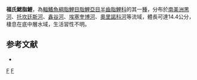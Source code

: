 {{Speciesbox 
| taxon = Bivibranchia fowleri
| status = NE
| status_system = IUCN3.1
| authority =  [[Steindachner|Steindachner]], 1908
| image = Bivibranchia protractila.jpg
| image caption = 福氏鰓脂鯉
| synonyms = *''Hemiodus fowleri''<br /><small>Steindachner, 1908</small>
*''Hemiodopsis fowleri''<br /><small>Steindachner, 1908</small>
*''Bivibranchia protractila''<br /><small>Eigenmann, 1912</small>
}}
'''福氏鰓脂鯉'''，為[[輻鰭魚綱|輻鰭魚綱]][[脂鯉目|脂鯉目]][[脂鯉亞目|脂鯉亞目]][[半齒脂鯉科|半齒脂鯉科]]的其一[[種|種]]，分布於[[南美洲|南美洲]][[黑河|黑河]]、[[托坎廷斯河|托坎廷斯河]]、[[鑫谷河|鑫谷河]]、[[埃塞奎博河|埃塞奎博河]]、[[奧里諾科河|奧里諾科河]]等流域，體長可達14.4公分，棲息在底中層水域，生活習性不明。

==参考文献==
{{refbegin}}
*{{FishBase_species|genus=Bivibranchia|species=fowleri|year=2013|month=9}}
{{refend}}
{{Taxonbar|from=Q5640346}}

[[Category:鰓脂鯉屬|F]]
[[Category:1908年描述的鱼类|F]]